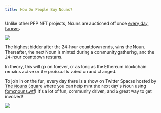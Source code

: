 ```yaml
---
title: How Do People Buy Nouns?
---
```


Unlike other PFP NFT projects, Nouns are auctioned off once [every day, forever](http://www.nouns.wtf).

![](/assets/nouns-auction-example.png)

The highest bidder after the 24-hour countdown ends, wins the Noun. Thereafter, the next Noun is minted during a community gathering, and the 24-hour countdown restarts.

In theory, this will go on forever, or as long as the Ethereum blockchain remains active or the protocol is voted on and changed.&#x20;

To join in on the fun, every day there is a show on Twitter Spaces hosted by [The Nouns Square](https://twitter.com/thenounsquare) where you can help mint the next day's Noun using [fomonouns.wtf](https://fomonouns.wtf/)! It's a lot of fun, community driven, and a great way to get involved!

![](/assets/nounsquare-twitter.png)


